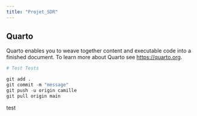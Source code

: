 ```yaml
---
title: "Projet_SDR"
---
```


## Quarto

Quarto enables you to weave together content and executable code into a finished document. To learn more about Quarto see <https://quarto.org>.

```r
# Test Tests
```

```r
git add .
git commit -m "message"
git push -u origin camille
git pull origin main
```

test
